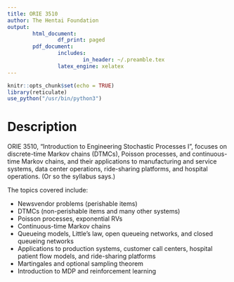 ```yaml
---
title: ORIE 3510
author: The Hentai Foundation
output:
        html_document:
                df_print: paged
        pdf_document:
                includes:
                        in_header: ~/.preamble.tex
                latex_engine: xelatex
---
```



```r
knitr::opts_chunk$set(echo = TRUE)
library(reticulate)
use_python("/usr/bin/python3")
```

# Description

ORIE 3510, "Introduction to Engineering Stochastic Processes I", focuses on discrete-time Markov chains (DTMCs), Poisson processes, and continuous-time Markov chains, and their applications to manufacturing and service systems, data center operations, ride-sharing platforms, and hospital operations. (Or so the syllabus says.)

The topics covered include:

 - Newsvendor problems (perishable items)
 - DTMCs (non-perishable items and many other systems)
 - Poisson processes, exponential RVs
 - Continuous-time Markov chains
 - Queueing models, Little's law, open queueing networks, and closed queueing networks
 - Applications to production systems, customer call centers, hospital patient flow models, and ride-sharing platforms
 - Martingales and optional sampling theorem
 - Introduction to MDP and reinforcement learning



